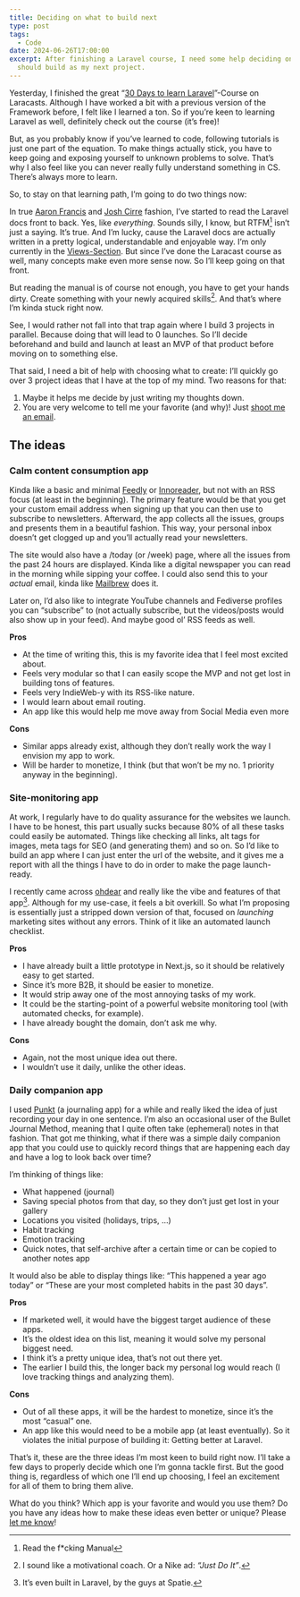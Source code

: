 ```yaml
---
title: Deciding on what to build next
type: post
tags:
  - Code
date: 2024-06-26T17:00:00
excerpt: After finishing a Laravel course, I need some help deciding on what I
  should build as my next project.
---
```


Yesterday, I finished the great “[30 Days to learn Laravel](https://laracasts.com/series/30-days-to-learn-laravel-11)”-Course on Laracasts. Although I have worked a bit with a previous version of the Framework before, I felt like I learned a ton. So if you’re keen to learning Laravel as well, definitely check out the course (it’s free)!

But, as you probably know if you’ve learned to code, following tutorials is just one part of the equation. To make things actually stick, you have to keep going and exposing yourself to unknown problems to solve. That’s why I also feel like you can never really fully understand something in CS. There’s always more to learn.

So, to stay on that learning path, I’m going to do two things now:

In true [Aaron Francis](https://youtu.be/hDJ5vXRPZCE?si=9HC2d1ae1LwBD6hK) and [Josh Cirre](https://www.youtube.com/live/dxM6etLn4FE?si=fPn23VcwH093mQ_S) fashion, I’ve started to read the Laravel docs front to back. Yes, like _everything_. Sounds silly, I know, but RTFM[^1] isn’t just a saying. It’s true. And I’m lucky, cause the Laravel docs are actually written in a pretty logical, understandable and enjoyable way. I’m only currently in the [Views-Section](https://laravel.com/docs/11.x/views). But since I’ve done the Laracast course as well, many concepts make even more sense now. So I’ll keep going on that front.

But reading the manual is of course not enough, you have to get your hands dirty. Create something with your newly acquired skills[^2]. And that’s where I’m kinda stuck right now.

See, I would rather not fall into that trap again where I build 3 projects in parallel. Because doing that will lead to 0 launches. So I’ll decide beforehand and build and launch at least an MVP of that product before moving on to something else.

That said, I need a bit of help with choosing what to create: I’ll quickly go over 3 project ideas that I have at the top of my mind. Two reasons for that:

1. Maybe it helps me decide by just writing my thoughts down.
2. You are very welcome to tell me your favorite (and why)! Just [shoot me an email](/hi).

## The ideas
### Calm content consumption app
Kinda like a basic and minimal [Feedly](https://feedly.com/) or [Innoreader](https://www.inoreader.com/), but not with an RSS focus (at least in the beginning). The primary feature would be that you get your custom email address when signing up that you can then use to subscribe to newsletters. Afterward, the app collects all the issues, groups and presents them in a beautiful fashion. This way, your personal inbox doesn’t get clogged up and you’ll actually read your newsletters.

The site would also have a /today (or /week) page, where all the issues from the past 24 hours are displayed. Kinda like a digital newspaper you can read in the morning while sipping your coffee. I could also send this to your _actual_ email, kinda like [Mailbrew](https://mailbrew.com/) does it.

Later on, I’d also like to integrate YouTube channels and Fediverse profiles you can “subscribe” to (not actually subscribe, but the videos/posts would also show up in your feed). And maybe good ol’ RSS feeds as well.

**Pros**
- At the time of writing this, this is my favorite idea that I feel most excited about.
- Feels very modular so that I can easily scope the MVP and not get lost in building tons of features.
- Feels very IndieWeb-y with its RSS-like nature.
- I would learn about email routing.
- An app like this would help me move away from Social Media even more

**Cons**
- Similar apps already exist, although they don’t really work the way I envision my app to work.
- Will be harder to monetize, I think (but that won’t be my no. 1 priority anyway in the beginning).

### Site-monitoring app
At work, I regularly have to do quality assurance for the websites we launch. I have to be honest, this part usually sucks because 80% of all these tasks could easily be automated. Things like checking all links, alt tags for images, meta tags for SEO (and generating them) and so on. So I’d like to build an app where I can just enter the url of the website, and it gives me a report with all the things I have to do in order to make the page launch-ready.

I recently came across [ohdear](https://ohdear.app/) and really like the vibe and features of that app[^3]. Although for my use-case, it feels a bit overkill. So what I’m proposing is essentially just a stripped down version of that, focused on _launching_ marketing sites without any errors. Think of it like an automated launch checklist.

**Pros**
- I have already built a little prototype in Next.js, so it should be relatively easy to get started.
- Since it’s more B2B, it should be easier to monetize.
- It would strip away one of the most annoying tasks of my work.
- It could be the starting-point of a powerful website monitoring tool (with automated checks, for example).
- I have already bought the domain, don’t ask me why.

**Cons**
- Again, not the most unique idea out there.
- I wouldn’t use it daily, unlike the other ideas.

### Daily companion app
I used [Punkt](https://punktapp.me/) (a journaling app) for a while and really liked the idea of just recording your day in one sentence. I’m also an occasional user of the Bullet Journal Method, meaning that I quite often take (ephemeral) notes in that fashion. That got me thinking, what if there was a simple daily companion app that you could use to quickly record things that are happening each day and have a log to look back over time?

I’m thinking of things like:
- What happened (journal)
- Saving special photos from that day, so they don’t just get lost in your gallery
- Locations you visited (holidays, trips, …)
- Habit tracking
- Emotion tracking
- Quick notes, that self-archive after a certain time or can be copied to another notes app

It would also be able to display things like: “This happened a year ago today” or “These are your most completed habits in the past 30 days”.

**Pros**
- If marketed well, it would have the biggest target audience of these apps.
- It’s the oldest idea on this list, meaning it would solve my personal biggest need.
- I think it’s a pretty unique idea, that’s not out there yet.
- The earlier I build this, the longer back my personal log would reach (I love tracking things and analyzing them).

**Cons**
- Out of all these apps, it will be the hardest to monetize, since it’s the most “casual” one.
- An app like this would need to be a mobile app (at least eventually). So it violates the initial purpose of building it: Getting better at Laravel.

That’s it, these are the three ideas I’m most keen to build right now. I’ll take a few days to properly decide which one I’m gonna tackle first. But the good thing is, regardless of which one I’ll end up choosing, I feel an excitement for all of them to bring them alive.

What do you think? Which app is your favorite and would you use them? Do you have any ideas how to make these ideas even better or unique? Please [let me know](/hi)!

[^1]:	Read the f*cking Manual

[^2]:	I sound like a motivational coach. Or a Nike ad: _“Just Do It”_.

[^3]:	It’s even built in Laravel, by the guys at Spatie.
